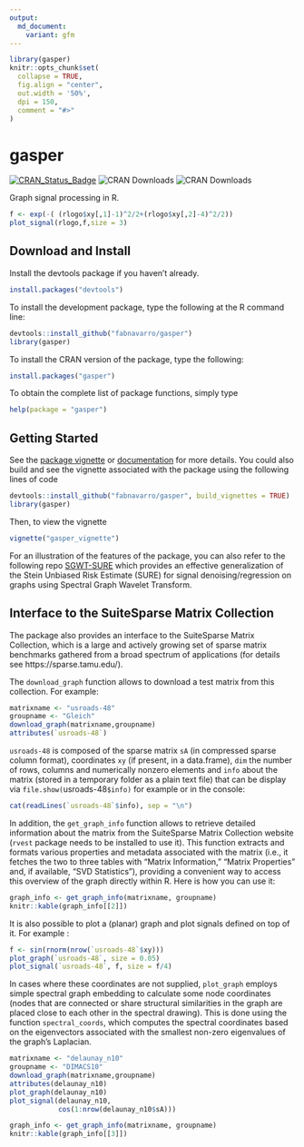 ```yaml
---
output:
  md_document:
    variant: gfm
---
```

```r
library(gasper)
knitr::opts_chunk$set(
  collapse = TRUE,
  fig.align = "center",
  out.width = '50%',
  dpi = 150,
  comment = "#>"
)
```
# gasper

[![CRAN_Status_Badge](http://www.r-pkg.org/badges/version/gasper)](http://cran.r-project.org/package=gasper)
![CRAN Downloads](http://cranlogs.r-pkg.org/badges/gasper)
![CRAN Downloads](http://cranlogs.r-pkg.org/badges/grand-total/gasper)

Graph signal processing in R.
```r
f <- exp(-( (rlogo$xy[,1]-1)^2/2+(rlogo$xy[,2]-4)^2/2))
plot_signal(rlogo,f,size = 3)
```

## Download and Install

Install the devtools package if you haven't already.
```r
install.packages("devtools")
```

To install the development package, type the following at the R command line:
```r
devtools::install_github("fabnavarro/gasper")
library(gasper)
```

To install the CRAN version of the package, type the following:
```r
install.packages("gasper")
```

To obtain the complete list of package functions, simply type 
```r
help(package = "gasper")
```

## Getting Started

See the [package vignette](https://fnavarro.perso.math.cnrs.fr/rpackage/gasper_vignette.pdf) or [documentation](https://fnavarro.perso.math.cnrs.fr/rpackage/gasper.pdf) for more details.
You could also build and see the vignette associated with the package using the following lines of code
```r
devtools::install_github("fabnavarro/gasper", build_vignettes = TRUE)
library(gasper)
```

Then, to view the vignette
```r
vignette("gasper_vignette")
```

For an illustration of the features of the package, you can also refer to the following repo [SGWT-SURE](https://github.com/fabnavarro/SGWT-SURE) which provides an effective generalization of the Stein Unbiased Risk Estimate (SURE) for signal denoising/regression on graphs using Spectral Graph Wavelet Transform.

## Interface to the SuiteSparse Matrix Collection

The package also provides an interface to the SuiteSparse Matrix Collection, which is a large and actively growing set of sparse matrix benchmarks gathered from a broad spectrum of applications (for details see https://sparse.tamu.edu/).

The `download_graph` function allows to download a test matrix from this collection. For example:
```r
matrixname <- "usroads-48"
groupname <- "Gleich"
download_graph(matrixname,groupname)
attributes(`usroads-48`)
```

`usroads-48` is composed of the sparse matrix `sA` (in compressed sparse column format), coordinates `xy` (if present, in a data.frame), `dim` the number of rows, columns and numerically nonzero elements and `info` about the matrix (stored in a temporary folder as a plain text file) that can be display via `file.show(`usroads-48`$info)` for example or in the console:

```r
cat(readLines(`usroads-48`$info), sep = "\n")
```

In addition, the `get_graph_info` function allows to retrieve detailed information about the matrix from the SuiteSparse Matrix Collection website (`rvest` package needs to be installed to use it). This function extracts and formats various properties and metadata associated with the matrix (i.e., it fetches the two to three tables with "Matrix Information," "Matrix Properties" and, if available, "SVD Statistics"), providing a convenient way to access this overview of the graph directly within R. Here is how you can use it:
```r
graph_info <- get_graph_info(matrixname, groupname)
knitr::kable(graph_info[[2]])
```

It is also possible to plot a (planar) graph and plot signals defined on top of it. For example :
```r
f <- sin(rnorm(nrow(`usroads-48`$xy)))
plot_graph(`usroads-48`, size = 0.05)
plot_signal(`usroads-48`, f, size = f/4)
```

In cases where these coordinates are not supplied, `plot_graph` employs simple spectral graph embedding to calculate some node coordinates (nodes that are connected or share structural similarities in the graph are placed close to each other in the spectral drawing). This is done using the function `spectral_coords`, which computes the spectral coordinates based on the eigenvectors associated with the smallest non-zero eigenvalues of the graph's Laplacian.
```r
matrixname <- "delaunay_n10"
groupname <- "DIMACS10"
download_graph(matrixname,groupname)
attributes(delaunay_n10)
plot_graph(delaunay_n10)
plot_signal(delaunay_n10,
            cos(1:nrow(delaunay_n10$sA)))
```

```r
graph_info <- get_graph_info(matrixname, groupname)
knitr::kable(graph_info[[3]])
```

